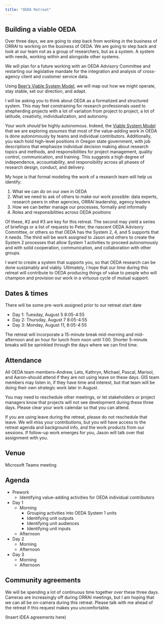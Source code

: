 ```yaml
---
title: "OEDA Retreat"
---
```


## Building a viable OEDA

Over three days, we are going to step back from working *in* the business of ORRAI to working *on* the business of OEDA. We are going to step back and look at our team not as a group of researchers, but as a system. A system with needs, working within and alongside other systems.

We will plan for a future working with an OEDA Advisory Committee and restarting our legislative mandate for the integration and analysis of cross-agency client and customer service data.

Using [Beer's Viable System Model](https://en.wikipedia.org/wiki/Viable_system_model), we will map out how we might operate, stay stable, set our direction, and adapt.

I will be asking you to think about OEDA as a formalized and structured system. This may feel constraining for research professionals used to shepherding projects with a lot of variation from project to project, a lot of latitude, creativity, individualization, and autonomy.

Your work *should* be highly autonomous. Indeed, the [Viable System Model](https://en.wikipedia.org/wiki/Viable_system_model) that we are exploring *assumes* that most of the value-adding work in OEDA is done autonomously by teams and individual contributors. Additionally, you each hold high-level positions in Oregon state government, with job descriptions that emphasize individual decision making about research topics and methods, and responsibilities for project management, quality control, communication, and training. This suggests a high degree of independence, accountability, and responsibility across all phases of research design, conduct, and delivery.

My hope is that formal modeling the work of a research team will help us identify:

1.  What we can do on our own in OEDA
2.  What we need to ask of others to make our work possible: data experts, research peers in other agencies, ORRAI leadership, agency leaders
3.  How we can better manage our processes, formally and informally
4.  Roles and responsibilities across OEDA positions

Of these, #2 and #3 are key for this retreat. The second may yield a series of briefings or a list of requests to Peter, the nascent OEDA Advisory Committee, or others so that OEDA has the System 2, 4, and 5 supports that it needs. The third will be work assigned to Jason and others to create the System 2 processes that allow System 1 activities to proceed autonomously and with solid cooperation, communication, and collaboration with other groups.

I want to create a system that supports you, so that OEDA research can be done sustainably and viably. Ultimately, I hope that our time during this retreat will contribute to OEDA producing things of value to people who will champion and provision our work in a virtuous cycle of mutual support.

## Dates & times

There will be some pre-work assigned prior to our retreat start date

-   Day 1: Tuesday, August 5 8:05-4:55
-   Day 2: Thursday, August 7 8:05-4:55
-   Day 3: Monday, August 11, 8:05-4:55

The retreat will incorporate a 15-minute break mid-morning and mid-afternoon and an hour for lunch from noon until 1:00. Shorter 5-minute breaks will be sprinkled through the days where we can find time.

## Attendance

All OEDA team members--Andrew, Lets, Kathryn, Michael, Pascal, Marisol, and Aaron--should attend if they are not using leave on these days. GIS team members may listen in, if they have time and interest, but that team will be doing their own strategic work later in August.

You may need to reschedule other meetings, or let stakeholders or project managers know that projects will not see development during these three days. Please clear your work calendar so that you can attend.

If you are using leave during the retreat, please do not reschedule that leave. We will miss your contributions, but you will have access to the retreat agenda and background info, and the work products from our sessions. If follow-up work emerges for you, Jason will talk over that assignment with you.

## Venue

Microsoft Teams meeting

## Agenda

-   Prework
    -   Identifying value-adding activities for OEDA individual contributors
-   Day 1
    -   Morning
        -   Grouping activities into OEDA System 1 units
        -   Identifying unit outputs
        -   Identifying unit audiences
        -   Identifying unit inputs
    -   Afternoon
-   Day 2
    -   Morning
    -   Afternoon
-   Day 3
    -   Morning
    -   Afternoon

## Community agreements

We will be spending a lot of continuous time together over these three days. Cameras are increasingly off during ORRAI meetings, but I am hoping that we can all be on-camera during this retreat. Please talk with me ahead of the retreat if this request makes you uncomfortable.

(Insert IDEA agreements here)
